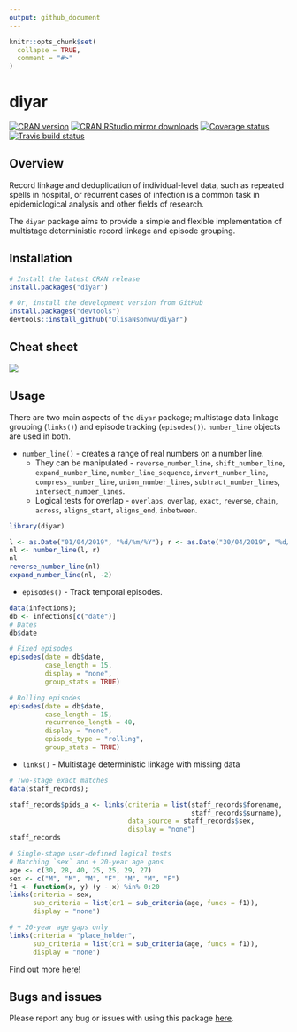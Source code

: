 ```yaml
---
output: github_document
---
```


```r
knitr::opts_chunk$set(
  collapse = TRUE,
  comment = "#>"
)
```

# diyar
[![CRAN version](http://www.r-pkg.org/badges/version/diyar)](https://cran.r-project.org/package=diyar)
[![CRAN RStudio mirror downloads](http://cranlogs.r-pkg.org/badges/diyar)](http://www.r-pkg.org/pkg/diyar)
[![Coverage status](https://codecov.io/gh/OlisaNsonwu/diyar/branch/master/graph/badge.svg)](https://codecov.io/github/OlisaNsonwu/diyar?branch=master)
[![Travis build status](https://travis-ci.org/OlisaNsonwu/diyar.svg?branch=master)](https://travis-ci.org/OlisaNsonwu/diyar)

## Overview
Record linkage and deduplication of individual-level data, such as repeated spells in hospital, or recurrent cases of infection is a common task in epidemiological analysis and other fields of research. 

The `diyar` package aims to provide a simple and flexible implementation of multistage deterministic record linkage and episode grouping.

## Installation
```r
# Install the latest CRAN release 
install.packages("diyar")

# Or, install the development version from GitHub
install.packages("devtools")
devtools::install_github("OlisaNsonwu/diyar")
```

## Cheat sheet
<a href="https://github.com/OlisaNsonwu/diyar/tree/master/cheatsheet/diyar.pdf"><img src="https://github.com/OlisaNsonwu/diyar/blob/master/cheatsheet/thumbnail.png?raw=true"/></a>

## Usage
There are two main aspects of the `diyar` package; multistage data linkage grouping (`links()`) and episode tracking (`episodes()`). `number_line` objects are used in both.

+ `number_line()` - creates a range of real numbers on a number line. 
    + They can be manipulated - `reverse_number_line`, `shift_number_line`, `expand_number_line`, `number_line_sequence`, `invert_number_line`, `compress_number_line`, `union_number_lines`, `subtract_number_lines`, `intersect_number_lines`.
    +  Logical tests for overlap - `overlaps`, `overlap`, `exact`, `reverse`, `chain`, `across`, `aligns_start`, `aligns_end`, `inbetween`.
    
```r
library(diyar)

l <- as.Date("01/04/2019", "%d/%m/%Y"); r <- as.Date("30/04/2019", "%d/%m/%Y")
nl <- number_line(l, r)
nl
reverse_number_line(nl)
expand_number_line(nl, -2)
```

+ `episodes()` - Track temporal episodes.

```r
data(infections);
db <- infections[c("date")]
# Dates
db$date

# Fixed episodes
episodes(date = db$date, 
         case_length = 15, 
         display = "none", 
         group_stats = TRUE)

# Rolling episodes
episodes(date = db$date, 
         case_length = 15, 
         recurrence_length = 40, 
         display = "none",
         episode_type = "rolling", 
         group_stats = TRUE)
```

+ `links()` - Multistage deterministic linkage with missing data

```r
# Two-stage exact matches
data(staff_records);

staff_records$pids_a <- links(criteria = list(staff_records$forename, 
                                              staff_records$surname),
                              data_source = staff_records$sex, 
                              display = "none")
staff_records

# Single-stage user-defined logical tests
# Matching `sex` and + 20-year age gaps
age <- c(30, 28, 40, 25, 25, 29, 27)
sex <- c("M", "M", "M", "F", "M", "M", "F")
f1 <- function(x, y) (y - x) %in% 0:20
links(criteria = sex,
      sub_criteria = list(cr1 = sub_criteria(age, funcs = f1)),
      display = "none")

# + 20-year age gaps only
links(criteria = "place_holder",
      sub_criteria = list(cr1 = sub_criteria(age, funcs = f1)),
      display = "none")
```

Find out more [here!](https://olisansonwu.github.io/diyar/index.html)

## Bugs and issues
Please report any bug or issues with using this package [here](https://github.com/OlisaNsonwu/diyar/issues).
